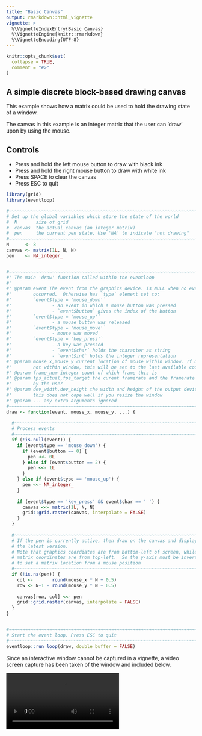 ```yaml
---
title: "Basic Canvas"
output: rmarkdown::html_vignette
vignette: >
  %\VignetteIndexEntry{Basic Canvas}
  %\VignetteEngine{knitr::rmarkdown}
  %\VignetteEncoding{UTF-8}
---
```


```r
knitr::opts_chunk$set(
  collapse = TRUE,
  comment = "#>"
)
```

## A simple discrete block-based drawing canvas

This example shows how a matrix could be used to hold the drawing state 
of a window.

The canvas in this example is an integer matrix that the user can 'draw'
upon by using the mouse.

## Controls

* Press and hold the left mouse button to draw with black ink
* Press and hold the right mouse button to draw with white ink
* Press SPACE to clear the canvas
* Press ESC to quit


```r
library(grid)
library(eventloop)

#~~~~~~~~~~~~~~~~~~~~~~~~~~~~~~~~~~~~~~~~~~~~~~~~~~~~~~~~~~~~~~~~~~~~~~~~~~~~~
# Set up the global variables which store the state of the world
#  N       size of grid
#  canvas  the actual canvas (an integer matrix)
#  pen     the current pen state. Use 'NA' to indicate "not drawing"
#~~~~~~~~~~~~~~~~~~~~~~~~~~~~~~~~~~~~~~~~~~~~~~~~~~~~~~~~~~~~~~~~~~~~~~~~~~~~~
N      <- 8
canvas <- matrix(1L, N, N)
pen    <- NA_integer_


#~~~~~~~~~~~~~~~~~~~~~~~~~~~~~~~~~~~~~~~~~~~~~~~~~~~~~~~~~~~~~~~~~~~~~~~~~~~~~
#' The main 'draw' function called within the eventloop
#'
#' @param event The event from the graphics device. Is NULL when no event
#'        occurred.  Otherwise has `type` element set to:
#'        `event$type = 'mouse_down'` 
#'               - an event in which a mouse button was pressed
#'               - `event$button` gives the index of the button
#'        `event$type = 'mouse_up'`   
#'               - a mouse button was released
#'        `event$type = 'mouse_move'`   
#'               - mouse was moved 
#'        `event$type = 'key_press'`  
#'               - a key was pressed
#'               - `event$char` holds the character as string
#'               - `event$int` holds the integer representation
#' @param mouse_x,mouse_y current location of mouse within window. If mouse is 
#'        not within window, this will be set to the last available coordinates
#' @param frame_num integer count of which frame this is
#' @param fps_actual,fps_target the curent framerate and the framerate specified
#'        by the user
#' @param dev_width,dev_height the width and height of the output device. Note:
#'        this does not cope well if you resize the window
#' @param ... any extra arguments ignored
#~~~~~~~~~~~~~~~~~~~~~~~~~~~~~~~~~~~~~~~~~~~~~~~~~~~~~~~~~~~~~~~~~~~~~~~~~~~~~
draw <- function(event, mouse_x, mouse_y, ...) {
  
  #~~~~~~~~~~~~~~~~~~~~~~~~~~~~~~~~~~~~~~~~~~~~~~~~~~~~~~~~~~~~~~~~~~~~~~~~~~~
  # Process events
  #~~~~~~~~~~~~~~~~~~~~~~~~~~~~~~~~~~~~~~~~~~~~~~~~~~~~~~~~~~~~~~~~~~~~~~~~~~~
  if (!is.null(event)) {
    if (event$type == 'mouse_down') {
      if (event$button == 0) {
        pen <<- 0L
      } else if (event$button == 2) {
        pen <<- 1L
      }
    } else if (event$type == 'mouse_up') {
      pen <<- NA_integer_
    }
    
    if (event$type == 'key_press' && event$char == ' ') {
      canvas <<- matrix(1L, N, N)
      grid::grid.raster(canvas, interpolate = FALSE)
    }
  }
  
  #~~~~~~~~~~~~~~~~~~~~~~~~~~~~~~~~~~~~~~~~~~~~~~~~~~~~~~~~~~~~~~~~~~~~~~~~~~~
  # If the pen is currently active, then draw on the canvas and display
  # the latest version.
  # Note that graphics coordiates are from bottom-left of screen, while
  # matrix coordinates are from top-left.  So the y-axis must be inverted
  # to set a matrix location from a mouse position
  #~~~~~~~~~~~~~~~~~~~~~~~~~~~~~~~~~~~~~~~~~~~~~~~~~~~~~~~~~~~~~~~~~~~~~~~~~~~
  if (!is.na(pen)) {
    col <-       round(mouse_x * N + 0.5)
    row <- N+1 - round(mouse_y * N + 0.5)
    
    canvas[row, col] <<- pen
    grid::grid.raster(canvas, interpolate = FALSE)
  }
}


#~~~~~~~~~~~~~~~~~~~~~~~~~~~~~~~~~~~~~~~~~~~~~~~~~~~~~~~~~~~~~~~~~~~~~~~~~~~~~
# Start the event loop. Press ESC to quit
#~~~~~~~~~~~~~~~~~~~~~~~~~~~~~~~~~~~~~~~~~~~~~~~~~~~~~~~~~~~~~~~~~~~~~~~~~~~~~
eventloop::run_loop(draw, double_buffer = FALSE)
```


Since an interactive window cannot be captured in a vignette, a video
screen capture has been taken of the window and included below.

<video controls>
  <source src="images/basic-canvas-grid.mp4" type="video/mp4">
  Your browser does not support the video tag.
</video> 

